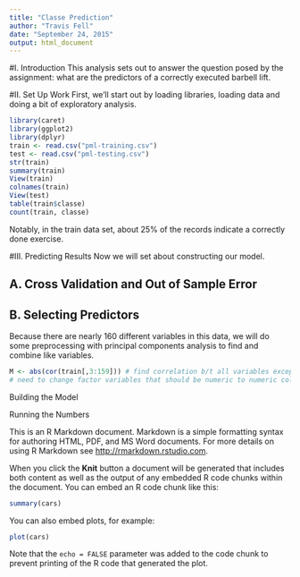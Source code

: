 ```yaml
---
title: "Classe Prediction"
author: "Travis Fell"
date: "September 24, 2015"
output: html_document
---
```

#I. Introduction
This analysis sets out to answer the question posed by the assignment: what are the predictors of a correctly executed barbell lift. 

#II. Set Up Work
First, we'll start out by loading libraries, loading data and doing a bit of exploratory analysis. 
```r
library(caret)
library(ggplot2)
library(dplyr)
train <- read.csv("pml-training.csv")
test <- read.csv("pml-testing.csv")
str(train)
summary(train)
View(train)
colnames(train)
View(test)
table(train$classe)
count(train, classe)

```
Notably, in the train data set, about 25% of the records indicate a correctly done exercise. 

#III. Predicting Results
Now we will set about constructing our model. 


## A. Cross Validation and Out of Sample Error

## B. Selecting Predictors
Because there are nearly 160 different variables in this data, we will do some preprocessing with principal components analysis to find and combine like variables. 
```r
M <- abs(cor(train[,3:159])) # find correlation b/t all variables except record number, user_name and classe column
# need to change factor variables that should be numeric to numeric columns


```


Building the Model

Running the Numbers


This is an R Markdown document. Markdown is a simple formatting syntax for authoring HTML, PDF, and MS Word documents. For more details on using R Markdown see <http://rmarkdown.rstudio.com>.

When you click the **Knit** button a document will be generated that includes both content as well as the output of any embedded R code chunks within the document. You can embed an R code chunk like this:

```r
summary(cars)
```

You can also embed plots, for example:

```r
plot(cars)
```

Note that the `echo = FALSE` parameter was added to the code chunk to prevent printing of the R code that generated the plot.

